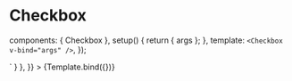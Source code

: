 
<Meta id="vue-checkbox" title="Vue.js Component/Checkbox" component={Checkbox} argTypes={argTypes} />

# Checkbox

  components: { Checkbox },
  setup() {
    return { args };
  },
  template: `<Checkbox v-bind="args" />`,
});

<Canvas>
  <Story
    name="Checkbox default"
    args={{ ...componentArgs }}
    parameters={{
      docs: { source: { code: `<Checkbox />` } },
    }}
  >
    {Template.bind({})}
  </Story>
</Canvas>

<ArgsTable of={Checkbox} />
